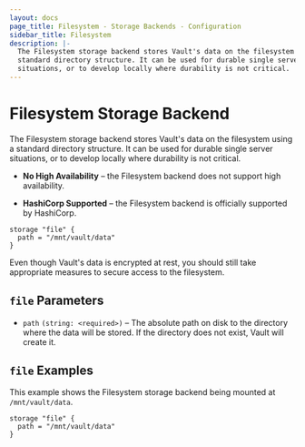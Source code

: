 ```yaml
---
layout: docs
page_title: Filesystem - Storage Backends - Configuration
sidebar_title: Filesystem
description: |-
  The Filesystem storage backend stores Vault's data on the filesystem using a
  standard directory structure. It can be used for durable single server
  situations, or to develop locally where durability is not critical.
---
```


# Filesystem Storage Backend

The Filesystem storage backend stores Vault's data on the filesystem using a
standard directory structure. It can be used for durable single server
situations, or to develop locally where durability is not critical.

- **No High Availability** – the Filesystem backend does not support high
  availability.

- **HashiCorp Supported** – the Filesystem backend is officially supported by
  HashiCorp.

```hcl
storage "file" {
  path = "/mnt/vault/data"
}
```

Even though Vault's data is encrypted at rest, you should still take appropriate
measures to secure access to the filesystem.

## `file` Parameters

- `path` `(string: <required>)` – The absolute path on disk to the directory
  where the data will be stored. If the directory does not exist, Vault will
  create it.

## `file` Examples

This example shows the Filesystem storage backend being mounted at
`/mnt/vault/data`.

```hcl
storage "file" {
  path = "/mnt/vault/data"
}
```
